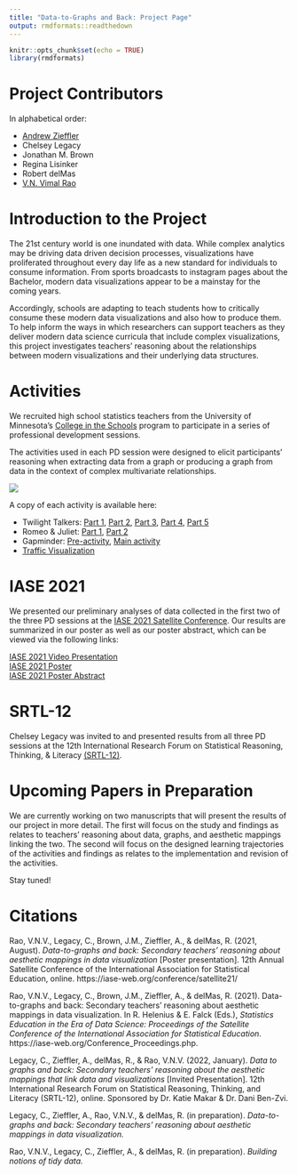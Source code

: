 ```yaml
---
title: "Data-to-Graphs and Back: Project Page"
output: rmdformats::readthedown
---
```


```r
knitr::opts_chunk$set(echo = TRUE)
library(rmdformats)
```

# Project Contributors

In alphabetical order: 

- [Andrew Zieffler](https://www.datadreaming.org/top/about/)
- Chelsey Legacy
- Jonathan M. Brown
- Regina Lisinker
- Robert delMas
- [V.N. Vimal Rao](https://raovnv.github.io/research.html)

# Introduction to the Project

The 21st century world is one inundated with data. While complex analytics may be driving data driven decision processes, visualizations have proliferated throughout every day life as a new standard for individuals to consume information. From sports broadcasts to instagram pages about the Bachelor, modern data visualizations appear to be a mainstay for the coming years. 

Accordingly, schools are adapting to teach students how to critically consume these modern data visualizations and also how to produce them. To help inform the ways in which researchers can support teachers as they deliver modern data science curricula that include complex visualizations, this project investigates teachers' reasoning about the relationships between modern visualizations and their underlying data structures. 

# Activities

We recruited high school statistics teachers from the University of Minnesota's [College in the Schools](https://ccaps.umn.edu/college-in-the-schools) program to participate in a series of professional development sessions. 

The activities used in each PD session were designed to elicit participants’ reasoning when extracting data from a graph or producing a graph from data in the context of complex multivariate relationships.

<img src="img/activityschedule.jpg" />

A copy of each activity is available here: 

- Twilight Talkers: [Part 1](https://github.com/RaoVNV/Data-to-Graphs/raw/main/activities/Twilight%20Talkers%20Part%201.docx), [Part 2](https://github.com/RaoVNV/Data-to-Graphs/raw/main/activities/Twilight%20Talkers%20Part%202.docx), [Part 3](https://github.com/RaoVNV/Data-to-Graphs/raw/main/activities/Twilight%20Talkers%20Part%203.docx), [Part 4](https://github.com/RaoVNV/Data-to-Graphs/raw/main/activities/Twilight%20Talkers%20Part%204.docx), [Part 5](https://github.com/RaoVNV/Data-to-Graphs/raw/main/activities/Twilight%20Talkers%20Part%205.docx)
- Romeo & Juliet: [Part 1](https://github.com/RaoVNV/Data-to-Graphs/raw/main/activities/Romeo%20and%20Juliet%20Part%201.docx), [Part 2](https://github.com/RaoVNV/Data-to-Graphs/raw/main/activities/Romeo%20and%20Juliet%20Part%202.docx)
- Gapminder: [Pre-activity](https://github.com/RaoVNV/Data-to-Graphs/raw/main/activities/Gapminder%20pre-activity.docx), [Main activity](https://github.com/RaoVNV/Data-to-Graphs/raw/main/activities/Gapminder.docx)
- [Traffic Visualization](https://github.com/RaoVNV/Data-to-Graphs/raw/main/activities/Traffic%20Visualization.pdf)

# IASE 2021

We presented our preliminary analyses of data collected in the first two of the three PD sessions at the [IASE 2021 Satellite Conference](https://iase-web.org/conference/satellite21/). Our results are summarized in our poster as well as our poster abstract, which can be viewed via the following links: 

[IASE 2021 Video Presentation](https://youtu.be/XYyzb3Bpp90)
<br>
[IASE 2021 Poster](https://github.com/RaoVNV/Data-to-Graphs/blob/main/iase-2021-poster.pdf)
<br>
[IASE 2021 Poster Abstract](https://github.com/RaoVNV/Data-to-Graphs/blob/main/IASE-2021-Final-Abstract.pdf) 

# SRTL-12

Chelsey Legacy was invited to and presented results from all three PD sessions at the 12th International Research Forum on Statistical Reasoning, Thinking, & Literacy [(SRTL-12)](https://blogs.uni-paderborn.de/srtl/srtl-12/).

# Upcoming Papers in Preparation

We are currently working on two manuscripts that will present the results of our project in more detail. The first will focus on the study and findings as relates to teachers' reasoning about data, graphs, and aesthetic mappings linking the two. The second will focus on the designed learning trajectories of the activities and findings as relates to the implementation and revision of the activities.

Stay tuned!

# Citations

Rao, V.N.V., Legacy, C., Brown, J.M., Zieffler, A., & delMas, R. (2021, August). *Data-to-graphs and back: Secondary teachers’ reasoning about aesthetic mappings in data visualization* [Poster presentation]. 12th Annual Satellite Conference of the International Association for Statistical Education, online. https://iase-web.org/conference/satellite21/

Rao, V.N.V., Legacy, C., Brown, J.M., Zieffler, A., & delMas, R. (2021). Data-to-graphs and back: Secondary teachers’ reasoning about aesthetic mappings in data visualization. In R. Helenius & E. Falck (Eds.), *Statistics Education in the Era of Data Science: Proceedings of the Satellite Conference of the International Association for Statistical Education*. https://iase-web.org/Conference_Proceedings.php.

Legacy, C., Zieffler, A., delMas, R., & Rao, V.N.V. (2022, January). *Data to graphs and back: Secondary teachers’ reasoning about the aesthetic mappings that link data and visualizations* [Invited Presentation]. 12th International Research Forum on Statistical Reasoning, Thinking, and Literacy (SRTL-12), online. Sponsored by Dr. Katie Makar & Dr. Dani Ben-Zvi. 

Legacy, C., Zieffler, A., Rao, V.N.V., & delMas, R. (in preparation). *Data-to-graphs and back: Secondary teachers’ reasoning about aesthetic mappings in data visualization.*

Rao, V.N.V., Legacy, C., Zieffler, A., & delMas, R. (in preparation). *Building notions of tidy data.*
